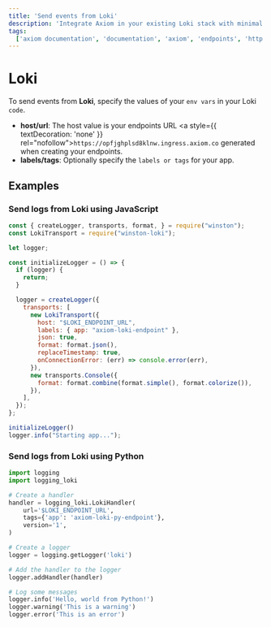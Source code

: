 ```yaml
---
title: 'Send events from Loki'
description: 'Integrate Axiom in your existing Loki stack with minimal effort and without breaking any of your existing Loki workflows.'
tags:   
  ['axiom documentation', 'documentation', 'axiom', 'endpoints', 'http', 'syslog', 'splunk', 'datadog', 'loki', 'honeycomb', 'javascript', 'python']
---
```


# Loki

To send events from **Loki**, specify the values of your `env vars` in your Loki `code`.

- **host/url**: The host value is your endpoints URL <a style={{ textDecoration: 'none' }} rel="nofollow">`https://opfjghplsd8klnw.ingress.axiom.co`</a> generated when creating your endpoints.
- **labels/tags**: Optionally specify the `labels or tags` for your app.

## Examples

### Send logs from Loki using JavaScript

```js copy
const { createLogger, transports, format, } = require("winston");
const LokiTransport = require("winston-loki");

let logger;

const initializeLogger = () => {
  if (logger) {
    return;
  }

  logger = createLogger({
    transports: [
      new LokiTransport({
        host: "$LOKI_ENDPOINT_URL",
        labels: { app: "axiom-loki-endpoint" },
        json: true,
        format: format.json(),
        replaceTimestamp: true,
        onConnectionError: (err) => console.error(err),
      }),
      new transports.Console({
        format: format.combine(format.simple(), format.colorize()),
      }),
    ],
  });
};

initializeLogger()
logger.info("Starting app...");
```

### Send logs from Loki using Python

```py copy
import logging
import logging_loki

# Create a handler
handler = logging_loki.LokiHandler(
    url='$LOKI_ENDPOINT_URL',
    tags={'app': 'axiom-loki-py-endpoint'},
    version='1',
)

# Create a logger
logger = logging.getLogger('loki')

# Add the handler to the logger
logger.addHandler(handler)

# Log some messages
logger.info('Hello, world from Python!')
logger.warning('This is a warning')
logger.error('This is an error')
```